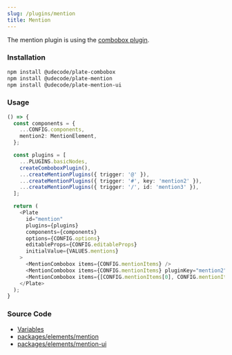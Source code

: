 ```yaml
---
slug: /plugins/mention
title: Mention
---
```


The mention plugin is using the [combobox plugin](docs/plugins/combobox).

### Installation

```bash npm2yarn
npm install @udecode/plate-combobox
npm install @udecode/plate-mention
npm install @udecode/plate-mention-ui
```

### Usage

```ts live
() => {
  const components = {
    ...CONFIG.components,
    mention2: MentionElement, 
  };

  const plugins = [
    ...PLUGINS.basicNodes,
    createComboboxPlugin(),
    ...createMentionPlugins({ trigger: '@' }),
    ...createMentionPlugins({ trigger: '#', key: 'mention2' }),
    ...createMentionPlugins({ trigger: '/', id: 'mention3' }),
  ];

  return (
    <Plate
      id="mention"
      plugins={plugins}
      components={components}
      options={CONFIG.options}
      editableProps={CONFIG.editableProps}
      initialValue={VALUES.mentions}
    >
      <MentionCombobox items={CONFIG.mentionItems} />
      <MentionCombobox items={CONFIG.mentionItems} pluginKey="mention2" />
      <MentionCombobox items={[CONFIG.mentionItems[0], CONFIG.mentionItems[1]]} id="mention3" />
    </Plate>
  );
}
```

### Source Code

- [Variables](https://github.com/udecode/plate/blob/main/docs/src/live/live.tsx)
- [packages/elements/mention](https://github.com/udecode/plate/tree/main/packages/elements/mention/src)
- [packages/elements/mention-ui](https://github.com/udecode/plate/tree/main/packages/elements/mention-ui/src)
